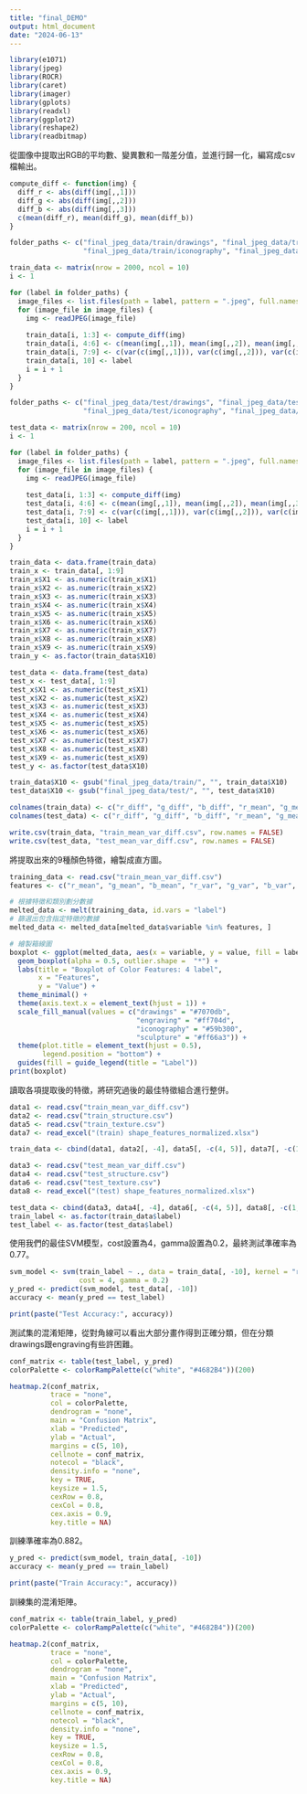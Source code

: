 ```yaml
---
title: "final_DEMO"
output: html_document
date: "2024-06-13"
---
```


```r
library(e1071)
library(jpeg)
library(ROCR)
library(caret)
library(imager)
library(gplots)
library(readxl)
library(ggplot2)
library(reshape2)
library(readbitmap)
```

從圖像中提取出RGB的平均數、變異數和一階差分值，並進行歸一化，編寫成csv檔輸出。

```r
compute_diff <- function(img) {
  diff_r <- abs(diff(img[,,1]))
  diff_g <- abs(diff(img[,,2]))
  diff_b <- abs(diff(img[,,3]))
  c(mean(diff_r), mean(diff_g), mean(diff_b))
}

folder_paths <- c("final_jpeg_data/train/drawings", "final_jpeg_data/train/engraving",
                  "final_jpeg_data/train/iconography", "final_jpeg_data/train/sculpture")

train_data <- matrix(nrow = 2000, ncol = 10)
i <- 1

for (label in folder_paths) {
  image_files <- list.files(path = label, pattern = ".jpeg", full.names = TRUE)
  for (image_file in image_files) {
    img <- readJPEG(image_file)
    
    train_data[i, 1:3] <- compute_diff(img) 
    train_data[i, 4:6] <- c(mean(img[,,1]), mean(img[,,2]), mean(img[,,3]))
    train_data[i, 7:9] <- c(var(c(img[,,1])), var(c(img[,,2])), var(c(img[,,3])))
    train_data[i, 10] <- label
    i = i + 1
  }
}

folder_paths <- c("final_jpeg_data/test/drawings", "final_jpeg_data/test/engraving",
                  "final_jpeg_data/test/iconography", "final_jpeg_data/test/sculpture")

test_data <- matrix(nrow = 200, ncol = 10) 
i <- 1

for (label in folder_paths) {
  image_files <- list.files(path = label, pattern = ".jpeg", full.names = TRUE)
  for (image_file in image_files) {
    img <- readJPEG(image_file)
    
    test_data[i, 1:3] <- compute_diff(img) 
    test_data[i, 4:6] <- c(mean(img[,,1]), mean(img[,,2]), mean(img[,,3])) 
    test_data[i, 7:9] <- c(var(c(img[,,1])), var(c(img[,,2])), var(c(img[,,3])))
    test_data[i, 10] <- label
    i = i + 1
  }
}

train_data <- data.frame(train_data)
train_x <- train_data[, 1:9] 
train_x$X1 <- as.numeric(train_x$X1)
train_x$X2 <- as.numeric(train_x$X2)
train_x$X3 <- as.numeric(train_x$X3)
train_x$X4 <- as.numeric(train_x$X4)
train_x$X5 <- as.numeric(train_x$X5)
train_x$X6 <- as.numeric(train_x$X6)
train_x$X7 <- as.numeric(train_x$X7)
train_x$X8 <- as.numeric(train_x$X8)
train_x$X9 <- as.numeric(train_x$X9)
train_y <- as.factor(train_data$X10)

test_data <- data.frame(test_data)
test_x <- test_data[, 1:9] 
test_x$X1 <- as.numeric(test_x$X1)
test_x$X2 <- as.numeric(test_x$X2)
test_x$X3 <- as.numeric(test_x$X3)
test_x$X4 <- as.numeric(test_x$X4)
test_x$X5 <- as.numeric(test_x$X5)
test_x$X6 <- as.numeric(test_x$X6)
test_x$X7 <- as.numeric(test_x$X7)
test_x$X8 <- as.numeric(test_x$X8)
test_x$X9 <- as.numeric(test_x$X9)
test_y <- as.factor(test_data$X10)

train_data$X10 <- gsub("final_jpeg_data/train/", "", train_data$X10)
test_data$X10 <- gsub("final_jpeg_data/test/", "", test_data$X10)

colnames(train_data) <- c("r_diff", "g_diff", "b_diff", "r_mean", "g_mean", "b_mean", "r_var", "g_var", "b_var", "label")
colnames(test_data) <- c("r_diff", "g_diff", "b_diff", "r_mean", "g_mean", "b_mean", "r_var", "g_var", "b_var", "label")

write.csv(train_data, "train_mean_var_diff.csv", row.names = FALSE)
write.csv(test_data, "test_mean_var_diff.csv", row.names = FALSE)
```

將提取出來的9種顏色特徵，繪製成直方圖。

```r
training_data <- read.csv("train_mean_var_diff.csv")
features <- c("r_mean", "g_mean", "b_mean", "r_var", "g_var", "b_var", "r_diff", "g_diff", "b_diff")

# 根據特徵和類別劃分數據
melted_data <- melt(training_data, id.vars = "label")
# 篩選出包含指定特徵的數據
melted_data <- melted_data[melted_data$variable %in% features, ]

# 繪製箱線圖
boxplot <- ggplot(melted_data, aes(x = variable, y = value, fill = label)) +
  geom_boxplot(alpha = 0.5, outlier.shape =  "*") +
  labs(title = "Boxplot of Color Features: 4 label",
       x = "Features",
       y = "Value") +
  theme_minimal() +
  theme(axis.text.x = element_text(hjust = 1)) +
  scale_fill_manual(values = c("drawings" = "#7070db", 
                               "engraving" = "#ff704d", 
                               "iconography" = "#59b300",
                               "sculpture" = "#ff66a3")) +
  theme(plot.title = element_text(hjust = 0.5),
        legend.position = "bottom") +
  guides(fill = guide_legend(title = "Label"))
print(boxplot)
```


讀取各項提取後的特徵，將研究過後的最佳特徵組合進行整併。

```r
data1 <- read.csv("train_mean_var_diff.csv")
data2 <- read.csv("train_structure.csv")
data5 <- read.csv("train_texture.csv")
data7 <- read_excel("(train) shape_features_normalized.xlsx")

train_data <- cbind(data1, data2[, -4], data5[, -c(4, 5)], data7[, -c(1, 2, 3, 4, 5, 6, 7)])

data3 <- read.csv("test_mean_var_diff.csv")
data4 <- read.csv("test_structure.csv")
data6 <- read.csv("test_texture.csv")
data8 <- read_excel("(test) shape_features_normalized.xlsx")

test_data <- cbind(data3, data4[, -4], data6[, -c(4, 5)], data8[, -c(1, 2, 3, 4, 5, 6, 7)])
train_label <- as.factor(train_data$label)
test_label <- as.factor(test_data$label)
```

使用我們的最佳SVM模型，cost設置為4，gamma設置為0.2，最終測試準確率為0.77。

```r
svm_model <- svm(train_label ~ ., data = train_data[, -10], kernel = "radial", 
                 cost = 4, gamma = 0.2)
y_pred <- predict(svm_model, test_data[, -10])
accuracy <- mean(y_pred == test_label)

print(paste("Test Accuracy:", accuracy))
```

測試集的混淆矩陣，從對角線可以看出大部分畫作得到正確分類，但在分類drawings跟engraving有些許困難。

```r
conf_matrix <- table(test_label, y_pred)
colorPalette <- colorRampPalette(c("white", "#4682B4"))(200)

heatmap.2(conf_matrix, 
          trace = "none",          
          col = colorPalette,      
          dendrogram = "none",     
          main = "Confusion Matrix",  
          xlab = "Predicted",      
          ylab = "Actual",         
          margins = c(5, 10),      
          cellnote = conf_matrix,  
          notecol = "black",       
          density.info = "none",   
          key = TRUE,              
          keysize = 1.5,
          cexRow = 0.8,            
          cexCol = 0.8,
          cex.axis = 0.9,
          key.title = NA)        
```

訓練準確率為0.882。

```r
y_pred <- predict(svm_model, train_data[, -10])
accuracy <- mean(y_pred == train_label)

print(paste("Train Accuracy:", accuracy))
```

訓練集的混淆矩陣。

```r
conf_matrix <- table(train_label, y_pred)
colorPalette <- colorRampPalette(c("white", "#4682B4"))(200)

heatmap.2(conf_matrix, 
          trace = "none",          
          col = colorPalette,      
          dendrogram = "none",     
          main = "Confusion Matrix",  
          xlab = "Predicted",      
          ylab = "Actual",         
          margins = c(5, 10),      
          cellnote = conf_matrix,  
          notecol = "black",       
          density.info = "none",   
          key = TRUE,              
          keysize = 1.5,
          cexRow = 0.8,            
          cexCol = 0.8,
          cex.axis = 0.9,
          key.title = NA) 
```
